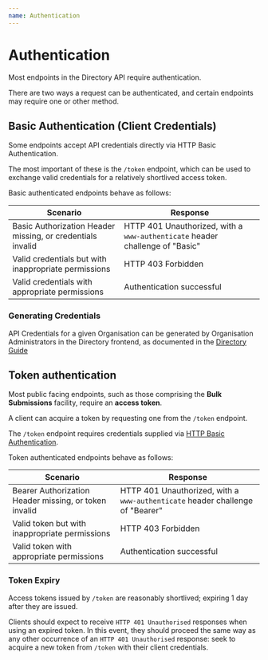 ```yaml
---
name: Authentication
---
```


# Authentication

Most endpoints in the Directory API require authentication.

There are two ways a request can be authenticated, and certain endpoints may require one or other method.

## Basic Authentication (Client Credentials)

Some endpoints accept API credentials directly via HTTP Basic Authentication.

The most important of these is the `/token` endpoint, which can be used to exchange valid credentials for a relatively shortlived access token.

Basic authenticated endpoints behave as follows:

| Scenario                                                   | Response                                                                     |
| ---------------------------------------------------------- | ---------------------------------------------------------------------------- |
| Basic Authorization Header missing, or credentials invalid | HTTP 401 Unauthorized, with a `www-authenticate` header challenge of "Basic" |
| Valid credentials but with inappropriate permissions       | HTTP 403 Forbidden                                                           |
| Valid credentials with appropriate permissions             | Authentication successful                                                    |

### Generating Credentials

API Credentials for a given Organisation can be generated by Organisation Administrators in the Directory frontend, as documented in the [Directory Guide](../../directory-guide/bulk-submissions/api-credentials)

## Token authentication

Most public facing endpoints, such as those comprising the **Bulk Submissions** facility, require an **access token**.

A client can acquire a token by requesting one from the `/token` endpoint.

The `/token` endpoint requires credentials supplied via [HTTP Basic Authentication](#basic-authentication-client-credentials).

Token authenticated endpoints behave as follows:

| Scenario                                              | Response                                                                      |
| ----------------------------------------------------- | ----------------------------------------------------------------------------- |
| Bearer Authorization Header missing, or token invalid | HTTP 401 Unauthorized, with a `www-authenticate` header challenge of "Bearer" |
| Valid token but with inappropriate permissions        | HTTP 403 Forbidden                                                            |
| Valid token with appropriate permissions              | Authentication successful                                                     |

### Token Expiry

Access tokens issued by `/token` are reasonably shortlived; expiring 1 day after they are issued.

Clients should expect to receive `HTTP 401 Unauthorised` responses when using an expired token.
In this event, they should proceed the same way as any other occurrence of an `HTTP 401 Unauthorised` response:
seek to acquire a new token from `/token` with their client credentials.
